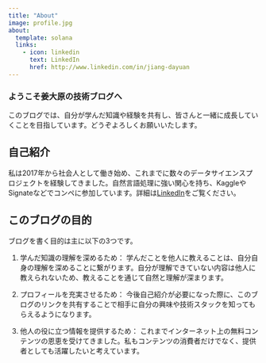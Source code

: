 ```yaml
---
title: "About"
image: profile.jpg
about:
  template: solana
  links:
    - icon: linkedin
      text: LinkedIn
      href: http://www.linkedin.com/in/jiang-dayuan
---
```


### ようこそ姜大原の技術ブログへ
このブログでは、自分が学んだ知識や経験を共有し、皆さんと一緒に成長していくことを目指しています。どうぞよろしくお願いいたします。

## 自己紹介
私は2017年から社会人として働き始め、これまでに数々のデータサイエンスプロジェクトを経験してきました。自然言語処理に強い関心を持ち、KaggleやSignateなどでコンペに参加しています。詳細は[LinkedIn](http://www.linkedin.com/in/jiang-dayuan)をご覧ください。

## このブログの目的
ブログを書く目的は主に以下の3つです。

1. 学んだ知識の理解を深めるため： 学んだことを他人に教えることは、自分自身の理解を深めることに繋がります。自分が理解できていない内容は他人に教えられないため、教えることを通じて自然と理解が深まります。

2. プロフィールを充実させるため： 今後自己紹介が必要になった際に、このブログのリンクを共有することで相手に自分の興味や技術スタックを知ってもらえるようになります。

3. 他人の役に立つ情報を提供するため： これまでインターネット上の無料コンテンツの恩恵を受けてきました。私もコンテンツの消費者だけでなく、提供者としても活躍したいと考えています。

